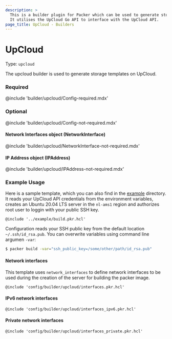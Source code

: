 ```yaml
---
description: >
  This is a builder plugin for Packer which can be used to generate storage templates on UpCloud. 
  It utilises the UpCloud Go API to interface with the UpCloud API.
page_title: UpCloud - Builders
---
```



# UpCloud

Type: `upcloud`

The upcloud builder is used to generate storage templates on UpCloud.

<!-- Builder Configuration Fields -->

### Required

@include 'builder/upcloud/Config-required.mdx'

<!--
  Optional Configuration Fields

  Configuration options that are not required or have reasonable defaults
  should be listed under the optionals section. Defaults values should be
  noted in the description of the field
-->

### Optional

@include 'builder/upcloud/Config-not-required.mdx'

#### Network Interfaces object (NetworkInterface)

@include 'builder/upcloud/NetworkInterface-not-required.mdx'

#### IP Address object (IPAddress)

@include 'builder/upcloud/IPAddress-not-required.mdx'


<!--
  A basic example on the usage of the builder. Multiple examples
  can be provided to highlight various build configurations.

-->
### Example Usage

Here is a sample template, which you can also find in the [example](../../example/) directory.  
It reads your UpCloud API credentials from the environment variables, creates an Ubuntu 20.04 LTS server in the `nl-ams1` region and authorizes root user to loggin with your public SSH key.

```hcl
@include '../example/build.pkr.hcl'
```

Configuration reads your SSH public key from the default location `~/.ssh/id_rsa.pub`. You can overwrite variables using command line argumen `-var`:
```sh
$ packer build -var="ssh_public_key=/some/other/path/id_rsa.pub"
```

#### Network interfaces
This template uses `network_interfaces` to define network interfaces to be used during the creation of the server for building the packer image.
```hcl
@include 'config/builder/upcloud/interfaces.pkr.hcl'
```

#### IPv6 network interfaces
```hcl
@include 'config/builder/upcloud/interfaces_ipv6.pkr.hcl'
```

#### Private network interfaces
```hcl
@include 'config/builder/upcloud/interfaces_private.pkr.hcl'
```